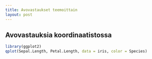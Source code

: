 ```yaml
---
title: Avovastaukset teemoittain
layout: post
---
```



## Avovastauksia koordinaatistossa

```r
library(ggplot2)
qplot(Sepal.Length, Petal.Length, data = iris, color = Species)
```
